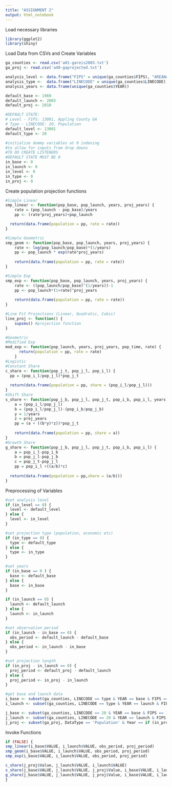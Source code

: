 ```yaml
---
title: "ASSIGNMENT 2"
output: html_notebook
---
```


Load necessary libraries

```r
library(ggplot2)
library(shiny)
```

Load Data from CSVs and Create Variables

```r
ga_counties <- read.csv('a01-gareis2003.txt')
ga_proj <- read.csv('a40-gaprojected.txt')

analysis_level <- data.frame("FIPS" = unique(ga_counties$FIPS), "AREANAME" = unique(ga_counties$AREANAME))
analysis_type <-  data.frame("LINECODE" = unique(ga_counties$LINECODE), "LINETITLE" = unique(ga_counties$LINETITLE))
analysis_years <- data.frame(unique(ga_counties$YEAR))

default_base <- 1969
default_launch <- 2003
default_proj <- 2010

#DEFAULT STATE:
# Level - FIPS: 13001, Appling County GA
# Type - LINECODE: 20, Population
default_level <- 13001
default_type <- 20

#initialize dummy variables at 0 indexing
#to allow for inputs from drop downs
#TO DO CREATE LISTENERS
#DEFAULT STATE MUST BE 0
in_base <- 0
in_launch <- 0
in_level <- 0
in_type <- 0
in_proj <- 0
```

Create population projection functions

```r
#Simple Linear
smp_linear <- function(pop_base, pop_launch, years, proj_years) {
    rate = (pop_launch - pop_base)/years
    pp <- (rate*proj_years)+pop_launch

  return(data.frame(population = pp, rate = rate))
}

#Simple Geometric
smp_geom <- function(pop_base, pop_launch, years, proj_years) {
    rate <- log(pop_launch/pop_base)*(1/years)
    pp <- pop_launch * exp(rate*proj_years)
    
    return(data.frame(population = pp, rate = rate))
}

#Simple Exp
smp_exp <- function(pop_base, pop_launch, years, proj_years) {
    rate <- ((pop_launch/pop_base)^(1/years))-1
    pp <- pop_launch*(1+rate)^proj_years
       
    return(data.frame(population = pp, rate = rate))
}

#Line Fit Projections (Linear, Quadratic, Cubic)
line_proj <- function() {
    supsmu() #projection function
}

#Geometric 
#Modified Exp
mod_exp <- function(pop_launch, years, proj_years, pop_time, rate) {
      return(population = pp, rate = rate)
    }
#Logistic
#Constant Share
c_share <- function(pop_j_t, pop_j_l, pop_i_l) {
  pp = (pop_i_l/pop_j_l)*pop_j_t
  
  return(data.frame(population = pp, share = (pop_i_l/pop_j_l)))
}
#Shift Share
s_share <- function(pop_j_b, pop_j_l, pop_j_t, pop_i_b, pop_i_l, years, proj_years) {
    a = (pop_i_l/pop_j_l)
    b = (pop_i_l/pop_j_l)-(pop_i_b/pop_j_b)
    y = 1/years
    z = proj_years
    pp = (a + ((b*y)*z))*pop_j_t
    
    return(data.frame(population = pp, share = a))
}
#Growth Share
g_share <- function(pop_j_b, pop_j_l, pop_j_t, pop_i_b, pop_i_l) {
    a = pop_i_l-pop_i_b
    b = pop_j_l-pop_j_b
    c = pop_j_t-pop_j_l
    pp = pop_i_l +((a/b)*c)
    
  return(data.frame(population = pp,share = (a/b)))
}
```

Preprocessing of Variables

```r
#set analysis level
if (in_level == 0) {
  level <- default_level
} else {
  level <- in_level
}

#set projection type (population, economic etc)
if (in_type == 0) {
  type <- default_type
} else {
  type <- in_type
}

#set years
if (in_base == 0 ) {
  base <- default_base
} else {
  base <- in_base
}

if (in_launch == 0) {
  launch <- default_launch
} else {
  launch <- in_launch
}

#set observation period
if (in_launch - in_base == 0) {
  obs_period <- default_launch - default_base
} else {
  obs_period <- in_launch - in_base
}

#set projection length
if (in_proj - in_launch == 0) {
  proj_period <- default_proj - default_launch
} else {
  proj_period <- in_proj - in_launch
}

#get base and launch data
i_base <- subset(ga_counties, LINECODE == type & YEAR == base & FIPS == level)
i_launch <- subset(ga_counties, LINECODE == type & YEAR == launch & FIPS == level)

j_base <- subset(ga_counties, LINECODE == 20 & YEAR == base & FIPS == 13000)
j_launch <- subset(ga_counties, LINECODE == 20 & YEAR == launch & FIPS == 13000)
j_proj <- subset(ga_proj, DataType == 'Population' & Year == if (in_proj == 0) {default_proj} else {in_proj})
```

Invoke Functions

```r
if (FALSE) {
smp_linear(i_base$VALUE, i_launch$VALUE, obs_period, proj_period)
smp_geom(i_base$VALUE, i_launch$VALUE, obs_period, proj_period)
smp_exp(i_base$VALUE, i_launch$VALUE, obs_period, proj_period)

c_share(j_proj$Value, j_launch$VALUE, i_launch$VALUE)
s_share(j_base$VALUE, j_launch$VALUE, j_proj$Value, i_base$VALUE, i_launch$VALUE, obs_period, proj_period)
g_share(j_base$VALUE, j_launch$VALUE, j_proj$Value, i_base$VALUE, i_launch$VALUE)
}


```

